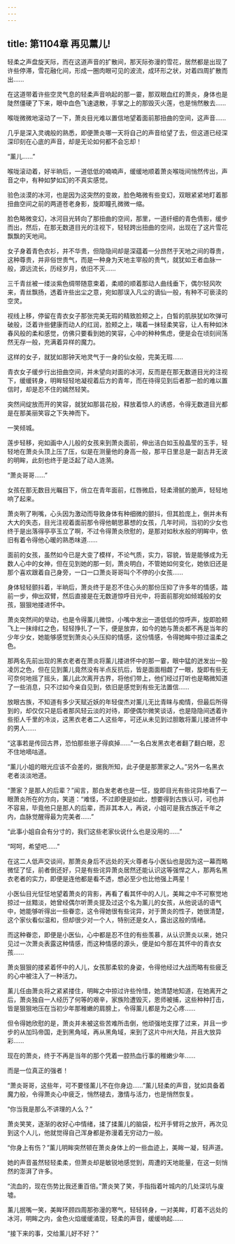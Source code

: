 ```yaml
---
---
---
```

title: 第1104章 再见薰儿!
---



轻柔之声盘旋天际，而在这道声音的扩散间，那天际弥漫的雪花，居然都是出现了许些停滞，雪花融化间，形成一圈肉眼可见的波流，成环形之状，对着四周扩散而出……

在这道带着许些空灵气息的轻柔声音响起的那一霎，那双眼血红的萧炎，身体也是陡然僵硬了下来，眼中血色飞速退散，手掌之上的那毁灭火莲，也是悄然散去……

喉咙微微地滚动了一下，萧炎目光难以置信地望着面前那扭曲的空间，这声音……

几乎是深入灵魂般的熟悉，即便萧炎哪一天将自己的声音给望了去，但这道已经深深印刻在心底的声音，却是无论如何都不会忘却！

“薰儿……”

喉咙滚动着，好半晌后，一道低低的喃喃声，缓缓地顺着萧炎喉咙间悄然传出，声音之中，有种如梦如幻的不真实感觉。

验色淡漠的冰河，也是因为这突然的变故，脸色略微有些变幻，双眼紧紧地盯着那扭曲空间之前的两道苍老身影，旋即瞳孔微微一缩。

脸色略微变幻，冰河目光转向了那扭曲的空间，那里，一道纤细的青色倩影，缓步而出，然后，在那无数道目光的注视下，轻轻跨出扭曲的空间，出现在了这片雪花飘飘的天地间。

女子身着青色衣衫，并不华贵，但隐隐间却是深蕴着一分昂然于天地之间的尊贵，这种尊贵，并非俗世贵气，而是一种身为天地主宰般的贵气，就犹如王者血脉一般，源远流长，历经岁月，依旧不灭……

三千青丝被一缕淡紫色绸带随意束着，柔顺的顺着那动人曲线垂下，偶尔轻风吹来，青丝飘扬，透着许些出尘之意，宛如那误入凡尘的谪仙一般，有种不可亵渎的空灵。

视线上移，停留在青衣女子那张完美无瑕的精致脸颊之上，白皙的肌肤犹如吹弹可破般，泛着许些健康而动人的红润，脸颊之上，噙着一抹轻柔笑容，让人有种如沐春风般的柔和感觉，仿佛只要看到她的笑容，心中的种种焦虑，便是会在顷刻间荡然无存一般，充满着异样的魔力。

这样的女子，就犹如那钟天地灵气于一身的仙女般，完美无瑕……

青衣女子缓步行出扭曲空间，并未望向对面的冰河，反而是在那无数道目光的注视下，缓缓转身，明眸轻轻地凝视着后方的青年，而在待得见到后者那一脸的难以置信时，却是忍不住的嫣然轻笑。

突然间绽放而开的笑容，就犹如那昙花般，释放着惊人的诱惑，令得无数道目光都是在那美丽笑容之下失神而下。

一笑倾城。

莲步轻移，宛如画中人儿般的女孩来到萧炎面前，伸出洁白如玉般晶莹的玉手，轻轻地在萧炎头顶上压了压，似是在测量他的身高一般，那平日里总是一副古井无波的明眸，此刻也终于是泛起了动人涟漪。

“萧炎哥哥……”

女孩在那无数目光瞩目下，俏立在青年面前，红唇微启，轻柔滑腻的脆声，轻轻地响了起来。

萧炎咧了咧嘴，心头因为激动而导致身体有种细微的颤抖，但其脸庞上，倒并未有大大的失态，目光注视着面前那令得他朝思慕想的女孩，几年时间，当初的少女也终于是出落得亭亭玉立了啊，不过令得萧炎欣慰的，是那对如秋水般的明眸中，依旧有着令得他心暖的熟悉味道……

面前的女孩，虽然如今已是大变了模样，不论气质，实力，容貌，皆是能够成为无数人心中的女神，但在见到她的那一刻，萧炎明白，不管她如何变化，她依旧还是那个喜欢跟着自己身旁，一口一口萧炎哥哥叫个不停的小女孩……

身体轻轻颤抖着，半晌后，萧炎终于是忍不住心头的那份压抑了许多年的情感，踏前一步，伸出双臂，然后直接是在无数道惊呼目光中，将面前那宛如倾城般的女孩，狠狠地搂进怀中。

萧炎突然间的举动，也是令得薰儿微惊，小嘴中发出一道低低的惊呼声，旋即脸颊飞上一抹绯红之色，轻轻挣扎了一下，便是放弃，如今的她与萧炎都不再是当年的少年少女，她能够感觉到萧炎心头压抑的情感，这份情感，令得她眸中掠过温柔之色。

那两名先前出现的黑衣老者在萧炎将薰儿搂进怀中的那一霎，眼中猛的迸发出一股凌厉之色，但在见到薰儿竟然没有半点反抗后，皆是面面相觑了一眼，旋即有些无可奈何地摇了摇头，薰儿此次离开古界，将他们带上，他们经过打听也是略微知道了一些消息，只不过如今亲自见到，依旧是感觉到有些无法置信……

放眼古族，不知道有多少天赋近妖的年轻俊杰对薰儿无比青睐与痴情，但最后所得到的，却仅仅只是后者那风轻云淡的对待，即便偶尔微笑谈话，也是隐隐间透着许些拒人千里的冷淡，这黑衣老者二人这些年，可还从未见到过胆敢将薰儿搂进怀中的男人……

“这事若是传回古界，恐怕那些崽子得疯掉……”一名白发黑衣老者翻了翻白眼，忍不住地嘀咕道。

“薰儿小姐的眼光应该不会差的，据我所知，此子便是那萧家之人。”另外一名黑衣老者淡淡地道。

“萧家？是那人的后辈？”闻言，那白发老者也是一怔，旋即目光有些诧异地看了一眼萧炎所在的方向，笑道：“难怪，不过即便是如此，想要得到古族认可，可也并不容易，毕竟他只是那人的后辈，而非其本人，再说，小姐可是我古族近千年之内，血脉觉醒得最为完美者……”

“此事小姐自会有分寸的，我们这些老家伙说什么也是没用的……”

“呵呵，希望吧……”

在这二人低声交谈间，那萧炎身后不远处的天火尊者与小医仙也是因为这一幕而略微怔了怔，前者倒还好，只是有些诧异萧炎居然还能认识这等强悍之人，那两名黑衣老者的实力，即便是连他都是看不透，想必至少也比他强上两星！

小医仙目光怔怔地望着萧炎的背影，再看了看其怀中的人儿，美眸之中不可察觉地掠过一丝黯淡，她曾经偶尔听萧炎提及过这个名为薰儿的女孩，从他说话的语气中，她能够听得出一些眷恋，这令得她很有些诧异，对于萧炎的性子，她很清楚，这个家伙看似温和，但却很少对一个人，特别还是女人，露出这般的情绪。

而这种眷恋，即便是小医仙，心中都是忍不住的有些羡慕，从认识萧炎以来，她只见过一次萧炎表露这种情感，而这种情感的源头，便是如今那在其怀中的青衣女孩……

萧炎狠狠的搂紧着怀中的人儿，女孩那柔软的身姿，令得他经过大战而略有些疲乏的心中被注入了一种活力。

薰儿任由萧炎将之紧紧搂住，明眸之中掠过许些怜惜，她清楚地知道，在她离开之后，萧炎独自一人经历了何等的艰辛，家族险遭毁灭，恩师被捕，这些种种打击，皆是狠狠地压在当初少年那稚嫩的肩膀上，令得薰儿都是为之心疼……

但令得她欣慰的是，萧炎并未被这些苦难所击倒，他顽强地支撑了过来，并且一步步的从加玛帝国，走到黑角域，再从黑角域，来到了这片中州大陆，并且大放异彩……

现在的萧炎，终于不再是当年的那个凭着一腔热血行事的稚嫩少年……

而是一位真正的强者！

“萧炎哥哥，这些年，可不要怪薰儿不在你身边……”薰儿轻柔的声音，犹如具备着魔力般，令得萧炎心中疲乏，悄然褪去，激情与活力，也是悄然恢复。

“你当我是那么不讲理的人么？”

萧炎笑笑，逐渐的收好心中情绪，揉了揉薰儿的脑袋，松开手臂将之放开，再次见到这个人儿，他就觉得自己浑身都是弥漫着无穷动力一般。

“你身上有伤？”薰儿明眸突然顿在萧炎身体上的一些血迹上，美眸一凝，轻声道。

她的声音虽然轻轻柔柔，但萧炎却是敏锐地感觉到，周遭的天地能量，在这一刻悄然的澎湃了许多。

“流血的，现在伤势比我还重百倍。”萧炎笑了笑，手指指着叶城内的几处深坑与废墟。

薰儿抿嘴一笑，美眸环顾四周那弥漫的寒气，轻轻转身，一对美眸，盯着不远处的冰河，明眸之内，金色火焰缓缓涌现，轻柔的声音，缓缓响起……

“接下来的事，交给薰儿好不好？”